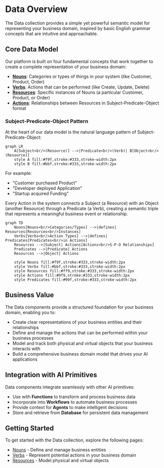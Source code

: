 # Data Overview

The Data collection provides a simple yet powerful semantic model for representing your business domain, inspired by basic English grammar concepts that are intuitive and approachable.

## Core Data Model

Our platform is built on four fundamental concepts that work together to create a complete representation of your business domain:

- **[Nouns](/nouns)**: Categories or types of things in your system (like Customer, Product, Order)
- **[Verbs](/verbs)**: Actions that can be performed (like Create, Update, Delete)
- **[Resources](/resources)**: Specific instances of Nouns (a particular Customer, Product, or Order)
- **[Actions](/actions)**: Relationships between Resources in Subject-Predicate-Object format

### Subject-Predicate-Object Pattern

At the heart of our data model is the natural language pattern of Subject-Predicate-Object:

```mermaid
graph LR
    A[Subject<br/>(Resource)] -->|Predicate<br/>(Verb)| B[Object<br/>(Resource)]
    style A fill:#f9f,stroke:#333,stroke-width:2px
    style B fill:#bbf,stroke:#333,stroke-width:2px
```

For example:
- "Customer purchased Product"
- "Developer deployed Application"
- "Startup acquired Funding"

Every Action in the system connects a Subject (a Resource) with an Object (another Resource) through a Predicate (a Verb), creating a semantic triple that represents a meaningful business event or relationship.

```mermaid
graph TD
    Nouns[Nouns<br/>Categories/Types] -->|defines| Resources[Resources<br/>Instances]
    Verbs[Verbs<br/>Action Types] -->|defines| Predicates[Predicates<br/>in Actions]
    Resources -->|Subject| Actions[Actions<br/>S-P-O Relationships]
    Predicates -->|Predicate| Actions
    Resources -->|Object| Actions
    
    style Nouns fill:#f9f,stroke:#333,stroke-width:2px
    style Verbs fill:#bbf,stroke:#333,stroke-width:2px
    style Resources fill:#ff9,stroke:#333,stroke-width:2px
    style Actions fill:#9f9,stroke:#333,stroke-width:2px
    style Predicates fill:#99f,stroke:#333,stroke-width:2px
```

## Business Value

The Data components provide a structured foundation for your business domain, enabling you to:

- Create clear representations of your business entities and their relationships
- Define and manage the actions that can be performed within your business processes
- Model and track both physical and virtual objects that your business interacts with
- Build a comprehensive business domain model that drives your AI applications

## Integration with AI Primitives

Data components integrate seamlessly with other AI primitives:

- Use with **Functions** to transform and process business data
- Incorporate into **Workflows** to automate business processes
- Provide context for **Agents** to make intelligent decisions
- Store and retrieve from **Database** for persistent data management

## Getting Started

To get started with the Data collection, explore the following pages:

- [Nouns](/nouns) - Define and manage business entities
- [Verbs](/verbs) - Represent potential actions in your business domain
- [Resources](/resources) - Model physical and virtual objects
